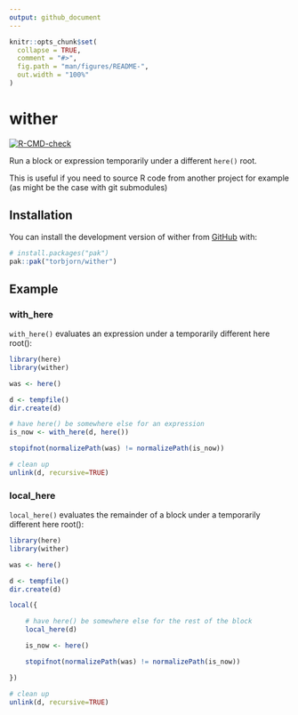 ```yaml
---
output: github_document
---
```


<!-- README.md is generated from README.Rmd. Please edit that file -->

```r
knitr::opts_chunk$set(
  collapse = TRUE,
  comment = "#>",
  fig.path = "man/figures/README-",
  out.width = "100%"
)
```

# wither

<!-- badges: start -->
[![R-CMD-check](https://github.com/torbjorn/wither/actions/workflows/R-CMD-check.yaml/badge.svg)](https://github.com/torbjorn/wither/actions/workflows/R-CMD-check.yaml)
<!-- badges: end -->

Run a block or expression temporarily under a different `here()` root.

This is useful if you need to source R code from another project for
example (as might be the case with git submodules)

## Installation

You can install the development version of wither from
[GitHub](https://github.com/) with:

``` r
# install.packages("pak")
pak::pak("torbjorn/wither")
```

## Example

### with_here

`with_here()` evaluates an expression under a temporarily different
here root():

```r
library(here)
library(wither)

was <- here()

d <- tempfile()
dir.create(d)

# have here() be somewhere else for an expression
is_now <- with_here(d, here())

stopifnot(normalizePath(was) != normalizePath(is_now))

# clean up
unlink(d, recursive=TRUE)

```

### local_here

`local_here()` evaluates the remainder of a block under a temporarily
different here root():

```r
library(here)
library(wither)

was <- here()

d <- tempfile()
dir.create(d)

local({

    # have here() be somewhere else for the rest of the block
    local_here(d)

    is_now <- here()

    stopifnot(normalizePath(was) != normalizePath(is_now))

})

# clean up
unlink(d, recursive=TRUE)

```
